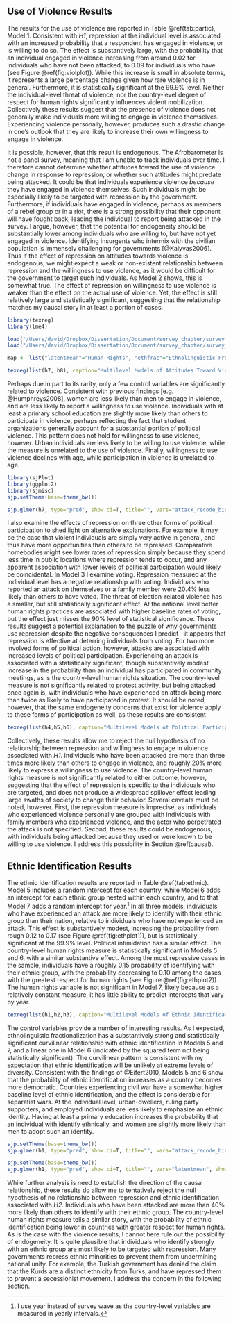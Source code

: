 ## Use of Violence Results

The results for the use of  violence are reported in Table \@ref(tab:partic), Model 1. Consistent with *H1*, repression at the individual level is associated with an increased probability that a respondent has engaged in violence, or is willing to do so. The effect is substantively large, with the probability that an individual engaged in violence increasing from around 0.02 for individuals who have not been attacked, to 0.09 for individuals who have (see Figure \@ref(fig:violplot)). While this increase is small in absolute terms, it represents a large percentage change given how rare violence is in general. Furthermore, it is statistically significant at the 99.9% level. Neither the individual-level threat of violence, nor the country-level degree of respect for human rights significantly influences violent mobilization. Collectively these results suggest that the presence of violence does not generally make individuals more willing to engage in violence themselves. Experiencing violence personally, however, produces such a drastic change in one's outlook that they are likely to increase their own willingness to engage in violence.

It is possible, however, that this result is endogenous. The Afrobarometer is not a panel survey, meaning that I am unable to track individuals over time. I therefore cannot determine whether attitudes toward the use of violence change in response to repression, or whether such attitudes might predate being attacked. It could be that individuals experience violence *because* they have engaged in violence themselves. Such individuals might be especially likely to be targeted with repression by the government. Furthermore, if individuals have engaged in violence, perhaps as members of a rebel group or in a riot, there is a strong possibility that their opponent will have fought back, leading the individual to report being attacked in the survey. I argue, however, that the potential for endogeneity should be substantially lower among individuals who are willing to, but have not yet engaged in violence. Identifying insurgents who intermix with the civilian population is immensely challenging for governments [@Kalyvas2006]. Thus if the effect of repression on attitudes towards violence is endogenous, we might expect a weak or non-existent relationship between repression and the willingness to use violence, as it would be difficult for the government to target such individuals. As Model 2 shows, this is somewhat true. The effect of repression on willingness to use violence is weaker than the effect on the actual use of violence. Yet, the effect is still relatively large and statistically significant, suggesting that the relationship matches my causal story in at least a portion of cases.

```r
library(texreg)
library(lme4)

load("/Users/david/Dropbox/Dissertation/Document/survey_chapter/survey_data/merged_afrobarometer.Rds")
load("/Users/david/Dropbox/Dissertation/Document/survey_chapter/survey_data/survey_models.Rdata")

map <- list("latentmean"="Human Rights", "ethfrac"="Ethnolinguistic Fractionalization", "I(ethfrac^2)"="Ethnolinguistic Fractionalization$^{2}$", "polity2"="Polity", "civil1"="Civil War", "separatist1"="Separatist War", "attack_recode_bin1"="Attacked", "intim_recode_bin1"="Intimidated", "employment_recode1"="Employed", "primary1"="Primary Education", "urban_recode1"="Urban", "ruling_supporter1"="Ruling Party Supporter", "lage"="Age", "sex2"="Female")

texreg(list(h7, h8), caption="Multilevel Models of Attitudes Toward Violence", custom.coef.map=map, custom.model.names=c("M1 Violence (Used)", "M2 Violence (Willing)"), label="tab:violence")
```

Perhaps due in part to its rarity, only a few control variables are significantly related to violence. Consistent with previous findings [e.g. @Humphreys2008], women are less likely than men to engage in violence, and are less likely to report a willingness to use violence. Individuals with at least a primary school education are slightly more likely than others to participate in violence, perhaps reflecting the fact that student organizations generally account for a substantial portion of political violence. This pattern does not hold for willingness to use violence, however. Urban individuals are less likely to be willing to use violence, while the measure is unrelated to the use of violence. Finally, willingness to use violence declines with age, while participation in violence is unrelated to age.

```r
library(sjPlot)
library(ggplot2)
library(sjmisc)
sjp.setTheme(base=theme_bw())

sjp.glmer(h7, type="pred", show.ci=T, title="", vars="attack_recode_bin", show.scatter=F, axis.lim=c(0,.6))
```

I also examine the effects of repression on three other forms of political participation to shed light on alternative explanations. For example, it may be the case that violent individuals are simply very active in general, and thus have more opportunities than others to be repressed. Comparative homebodies might see lower rates of repression simply because they spend less time in public locations where repression tends to occur, and any apparent association with lower levels of political participation would likely be coincidental. In Model 3 I examine voting. Repression measured at the individual level has a negative relationship with voting. Individuals who reported an attack on themselves or a family member were 20.4% less likely than others to have voted. The threat of election-related violence has a smaller, but still statistically significant effect. At the national level better human rights practices are associated with higher baseline rates of voting, but the effect just misses the 90% level of statistical significance. These results suggest a potential explanation to the puzzle of why governments use repression despite the negative consequences I predict - it appears that repression is effective at deterring individuals from voting. For two more involved forms of political action, however, attacks are associated with increased levels of political participation. Experiencing an attack is associated with a statistically significant, though substantively modest increase in the probability than an individual has participated in community meetings, as is the country-level human rights situation. The country-level measure is not significantly related to protest activity, but being attacked once again is, with individuals who have experienced an attack being more than twice as likely to have participated in protest. It should be noted, however, that the same endogeneity concerns that exist for violence apply to these forms of participation as well, as these results are consistent

```r
texreg(list(h4,h5,h6), caption="Multilevel Models of Political Participation", custom.coef.map=map, custom.model.names=c("M3 Voting", "M4 Meeting", "M5 Protest"), label="tab:partic")
```

Collectively, these results allow me to reject the null hypothesis of no relationship between repression and willingness to engage in violence associated with *H1*. Individuals who have been attacked are more than three times more likely than others to engage in violence, and roughly 20% more likely to express a willingness to use violence. The country-level human rights measure is not significantly related to either outcome, however, suggesting that the effect of repression is specific to the individuals who are targeted, and does not produce a widespread spillover effect leading large swaths of society to change their behavior. Several caveats must be noted, however. First, the repression measure is imprecise, as individuals who experienced violence personally are grouped with individuals with family members who experienced violence, and the actor who perpetrated the attack is not specified. Second, these results could be endogenous, with individuals being attacked because they used or were known to be willing to use violence. I address this possibility in Section \@ref(causal).

## Ethnic Identification Results

The ethnic identification results are reported in Table \@ref(tab:ethnic). Model 5 includes a random intercept for each country, while Model 6 adds an intercept for each ethnic group nested within each country, and to that Model 7 adds a random intercept for year.^[I use year instead of survey wave as the country-level variables are measured in yearly intervals.] In all three models, individuals who have experienced an attack are more likely to identify with their ethnic group than their nation, relative to individuals who have not experienced an attack. This effect is substantively modest, increasing the probability from rough 0.12 to 0.17 (see Figure \@ref(fig:ethplot1)), but is statistically significant at the 99.9% level. Political intimidation has a similar effect. The country-level human rights measure is statistically significant in Models 5 and 6, with a similar substantive effect. Among the most repressive cases in the sample, individuals have a roughly 0.15 probability of identifying with their ethnic group, with the probability decreasing to 0.10 among the cases with the greatest respect for human rights (see Figure \@ref(fig:ethplot2)). The human rights variable is not significant in Model 7, likely because as a relatively constant measure, it has little ability to predict intercepts that vary by year.

```r
texreg(list(h1,h2,h3), caption="Multilevel Models of Ethnic Identification", custom.coef.map=map, custom.model.names=c("M5", "M6", "M7"), label="tab:ethnic")
```

The control variables provide a number of interesting results. As I expected, ethnolinguistic fractionalization has a substantively strong and statistically significant curvilinear relationship with ethnic identification in Models 5 and 7, and a linear one in Model 6 (indicated by the squared term not being statistically significant). The curvilinear pattern is consistent with my expectation that ethnic identification will be unlikely at extreme levels of diversity. Consistent with the findings of @Eifert2010, Models 5 and 6 show that the probability of ethnic identification increases as a country becomes more democratic. Countries experiencing civil war have a somewhat higher baseline level of ethnic identification, and the effect is considerable for separatist wars. At the individual level, urban-dwellers, ruling party supporters, and employed individuals are less likely to emphasize an ethnic identity. Having at least a primary education increases the probability that an individual with identify ethnically, and women are slightly more likely than men to adopt such an identity.

```r
sjp.setTheme(base=theme_bw())
sjp.glmer(h1, type="pred", show.ci=T, title="", vars="attack_recode_bin", show.scatter=F, axis.lim=c(0,.6))
```

```r
sjp.setTheme(base=theme_bw())
sjp.glmer(h1, type="pred", show.ci=T, title="", vars="latentmean", show.scatter=F, axis.lim=c(0,.6))
```

While further analysis is need to establish the direction of the causal relationship, these results do allow me to tentatively reject the null hypothesis of no relationship between repression and ethnic identification associated with *H2*. Individuals who have been attacked are more than 40% more likely than others to identify with their ethnic group. The country-level human rights measure tells a similar story, with the probability of ethnic identification being lower in countries with greater respect for human rights. As is the case with the violence results, I cannot here rule out the possibility of endogeneity. It is quite plausible that individuals who identify strongly with an ethnic group are most likely to be targeted with repression. Many governments repress ethnic minorities to prevent them from undermining national unity. For example, the Turkish government has denied the claim that the Kurds are a distinct ethnicity from Turks, and have repressed them to prevent a secessionist movement. I address the concern in the following section.
